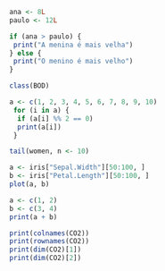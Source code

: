 <!-- 
  1. Crie 2 variáveis Ana e Paulo e atribua a elas valores
  de suas idades, sendo respectivamente 8 e 12 anos. As
  variáveis devem ser do tipo inteiro. Imprima no console
  "A menina é mais velha" ou "O menino é mais velho" como
  resultado do teste lógico
 -->

 ```r
 ana <- 8L
 paulo <- 12L

 if (ana > paulo) {
  print("A menina é mais velha")
 } else {
  print("O menino é mais velho")
 }
 ```

<!-- 
  2. BOD é um objeto existente no R. Verifique qual a classe desse objeto
 -->
```r
class(BOD)
```

<!-- 
  3. Crie um vetor que armazene números de 1 a 10 e posteriormente imprima 
  os valores pares.
 -->

```r
a <- c(1, 2, 3, 4, 5, 6, 7, 8, 9, 10)
 for (i in a) {
  if (a[i] %% 2 == 0)
  print(a[i])
 }
```

<!-- 
  4. Women é  um dataframe existente no R. Imprima as 10 últimas linhas
 -->

```r
tail(women, n <- 10)
```

<!-- 
  5. Use a função plot do R para produzir um gráfico do atributos Sepal.Width
  e Petal.Length do conjunto de dados Iris. O gráfico deve imprimir apenas das
  linhas 50 até 100.
 -->

```r
a <- iris["Sepal.Width"][50:100, ]
b <- iris["Petal.Length"][50:100, ]
plot(a, b)
```

<!-- 
  6. Crie dois vetores de tamanhos iguais, some as posições equivalentes dos 
  vetores e imprima o resultado
 -->
 ```r
 a <- c(1, 2)
 b <- c(3, 4)
 print(a + b)
 ```

<!-- 
  7. Imprima o número de linhas, de colunas, nomes das linhas e nome das colunas
  dl conjunto de dados CO2.
 -->
```r
print(colnames(CO2))
print(rownames(CO2))
print(dim(CO2)[1])
print(dim(CO2)[2])
```